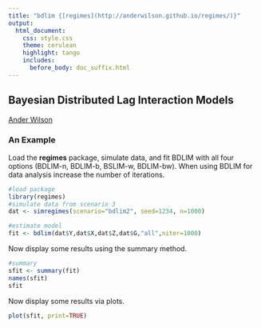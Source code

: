 ```yaml
---
title: "bdlim {[regimes](http://anderwilson.github.io/regimes/)}"
output:
  html_document:
    css: style.css
    theme: cerulean
    highlight: tango
    includes:
      before_body: doc_suffix.html
---
```




## Bayesian Distributed Lag Interaction Models
[Ander Wilson](http://anderwilson.github.io/)

### An Example
Load the **regimes** package, simulate data, and fit BDLIM with all four options (BDLIM-n, BDLIM-b, BSLIM-w, BDLIM-bw). When using BDLIM for data analysis increase the number of iterations.
```r
#load package
library(regimes)
#simulate data from scenario 3
dat <- simregimes(scenario="bdlim2", seed=1234, n=1000)

#estimate model
fit <- bdlim(dat$Y,dat$X,dat$Z,dat$G,"all",niter=1000)
```

Now display some results using the summary method.
```r
#summary
sfit <- summary(fit)
names(sfit)
sfit

```

Now display some results via plots.
```r
plot(sfit, print=TRUE)
```


